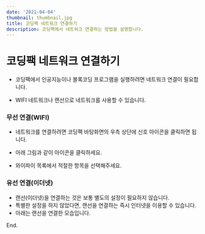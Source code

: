 ```yaml
---
date: '2021-04-04'
thumbnail: thumbnail.jpg
title: 코딩팩 네트워크 연결하기
description: 코딩팩에서 네트워크 연결하는 방법을 설명합니다.
---
```


# 코딩팩 네트워크 연결하기

- 코딩팩에서 인공지능이나 블록코딩 프로그램을 실행하려면 네트워크 연결이 필요합니다. 

- WIFI 네트워크나 랜선으로 네트워크를 사용할 수 있습니다.

<CodingpackSetupStepLinks currentStep={3} next={false} sx={{my:10}}/>

### 무선 연결(WIFI)

- 네트워크를 연결하려면 코딩팩 바탕화면의 우측 상단에 신호 아이콘을 클릭하면 됩니다.

- 아래 그림과 같이 아이콘을 클릭하세요.

<MdxImageView src="/images/codingpack/network_topbar.png" caption="네트워크 설정 실행하기"/>

- 와이파이 목록에서 적절한 항목을 선택해주세요.

<MdxImageView src="/images/codingpack/network_wifi.png" caption="WIFI 설정"/>

### 유선 연결(이더넷)

- 랜선(이더넷)을 연결하는 것은 보통 별도의 설정이 필요하지 않습니다.
- 특별한 설정을 하지 않았다면, 랜선을 연결하는 즉시 인터넷을 이용할 수 있습니다.
- 아래는 랜선을 연결한 모습입니다.

<MdxImageView src="/images/codingpack/codingpack_ethernet.png" caption="코딩팩에 랜선 연결하기"/>

<CodingpackSetupStepLinks currentStep={3} next={true} sx={{my:10}}/>

End.
